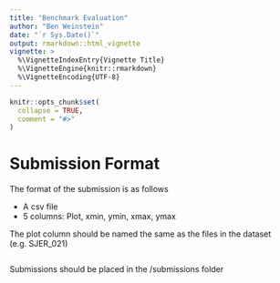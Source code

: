 ```yaml
---
title: "Benchmark Evaluation"
author: "Ben Weinstein"
date: "`r Sys.Date()`"
output: rmarkdown::html_vignette
vignette: >
  %\VignetteIndexEntry{Vignette Title}
  %\VignetteEngine{knitr::rmarkdown}
  %\VignetteEncoding{UTF-8}
---
```


```r
knitr::opts_chunk$set(
  collapse = TRUE,
  comment = "#>"
)
```

# Submission Format

The format of the submission is as follows

* A csv file
* 5 columns: Plot, xmin, ymin, xmax, ymax

The plot column should be named the same as the files in the dataset (e.g. SJER_021)

```r

```

Submissions should be placed in the /submissions folder

```r

```


